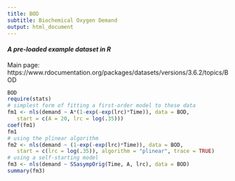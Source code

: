 ```yaml
---
title: BOD
subtitle: Biochemical Oxygen Demand
output: html_document
---
```


#### *A pre-loaded example dataset in R*
Main page: https://www.rdocumentation.org/packages/datasets/versions/3.6.2/topics/BOD

```r
BOD
require(stats)
# simplest form of fitting a first-order model to these data
fm1 <- nls(demand ~ A*(1-exp(-exp(lrc)*Time)), data = BOD,
   start = c(A = 20, lrc = log(.35)))
coef(fm1)
fm1
# using the plinear algorithm
fm2 <- nls(demand ~ (1-exp(-exp(lrc)*Time)), data = BOD,
   start = c(lrc = log(.35)), algorithm = "plinear", trace = TRUE)
# using a self-starting model
fm3 <- nls(demand ~ SSasympOrig(Time, A, lrc), data = BOD)
summary(fm3)
```
